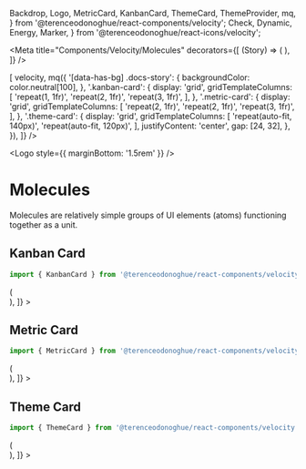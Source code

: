 
  Backdrop,
  Logo,
  MetricCard,
  KanbanCard,
  ThemeCard,
  ThemeProvider,
  mq,
} from '@terenceodonoghue/react-components/velocity';
  Check,
  Dynamic,
  Energy,
  Marker,
} from '@terenceodonoghue/react-icons/velocity';

<Meta
  title="Components/Velocity/Molecules"
  decorators={[
    (Story) => (
      <ThemeProvider>
        <Story />
      </ThemeProvider>
    ),
  ]}
/>

<ThemeProvider>
  <Global
    styles={({ color }) => [
      velocity,
      mq({
        '[data-has-bg] .docs-story': {
          backgroundColor: color.neutral[100],
        },
        '.kanban-card': {
          display: 'grid',
          gridTemplateColumns: [
            'repeat(1, 1fr)',
            'repeat(2, 1fr)',
            'repeat(3, 1fr)',
          ],
        },
        '.metric-card': {
          display: 'grid',
          gridTemplateColumns: [
            'repeat(2, 1fr)',
            'repeat(2, 1fr)',
            'repeat(3, 1fr)',
          ],
        },
        '.theme-card': {
          display: 'grid',
          gridTemplateColumns: [
            'repeat(auto-fit, 140px)',
            'repeat(auto-fit, 120px)',
          ],
          justifyContent: 'center',
          gap: [24, 32],
        },
      }),
    ]}
  />
</ThemeProvider>

<Logo style={{ marginBottom: '1.5rem' }} />

# Molecules

Molecules are relatively simple groups of UI elements (atoms) functioning together as a unit.

## Kanban Card

```javascript
import { KanbanCard } from '@terenceodonoghue/react-components/velocity';
```

<Canvas data-has-bg>
  <Story
    name="KanbanCard"
    decorators={[
      (Story) => (
        <div className="kanban-card">
          <Story />
        </div>
      ),
    ]}
  >
    <KanbanCard
      color="#2E5BFF"
      name="Spire"
      description="Tire replacement"
      cost="$233"
      date="June 12"
    />
    <KanbanCard
      color="#8C54FF"
      name="Expedition"
      description="Tire replacement"
      cost="$766"
      date="June 3"
    />
    <KanbanCard
      color="#00C1D4"
      name="Scorpion"
      description="Monthly service"
      cost="$430"
      date="June 4"
    />
    <KanbanCard
      color="#F7C137"
      name="Empire"
      description="Engine check-up"
      cost="$542"
      date="June 24"
    />
  </Story>
</Canvas>

## Metric Card

```javascript
import { MetricCard } from '@terenceodonoghue/react-components/velocity';
```

<Canvas data-has-bg>
  <Story
    name="MetricCard"
    decorators={[
      (Story) => (
        <div className="metric-card">
          <Story />
        </div>
      ),
    ]}
  >
    <MetricCard
      icon={Check}
      color="#33AC2E"
      label="Vehicles on track"
      value="1,428"
    />
    <MetricCard
      icon={Marker}
      color="#00C1D4"
      label="Distance driven"
      value="158.3 mi"
    />
    <MetricCard
      icon={Energy}
      color="#8C54FF"
      iconColor="#8C54FF"
      label="Energy consumed"
      value="87.4 kWh"
    />
    <MetricCard
      icon={Dynamic}
      color="#F7C137"
      label="Total drive time"
      value="24.2 h"
    />
  </Story>
</Canvas>

## Theme Card

```javascript
import { ThemeCard } from '@terenceodonoghue/react-components/velocity';
```

<Canvas>
  <Story
    name="ThemeCard"
    decorators={[
      (Story) => (
        <div className="theme-card">
          <Story />
        </div>
      ),
    ]}
  >
    <ThemeCard
      label="Shelob"
      colors={['#2e5bff', '#e0e7ff', '#8097b1']}
      defaultChecked
    />
    <ThemeCard label="Denethor" colors={['#8c54ff', '#00c1d4', '#fad050']} />
    <ThemeCard label="Quickbeam" colors={['#00a4de', '#3b7ed5', '#00a550']} />
    <ThemeCard label="Shadowfax" colors={['#232a64', '#85c800', '#616266']} />
    <ThemeCard label="Grima" colors={['#a728a3', '#f7e0ff', '#7675ac']} />
  </Story>
</Canvas>
